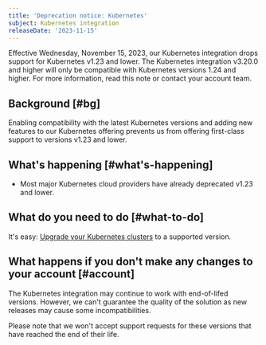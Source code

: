 ```yaml
---
title: 'Deprecation notice: Kubernetes'
subject: Kubernetes integration
releaseDate: '2023-11-15'
---
```


Effective Wednesday, November 15, 2023, our Kubernetes integration drops support for Kubernetes v1.23 and lower. The Kubernetes integration v3.20.0 and higher will only be compatible with Kubernetes versions 1.24 and higher. For more information, read this note or contact your account team.

## Background [#bg]

Enabling compatibility with the latest Kubernetes versions and adding new features to our Kubernetes offering prevents us from offering first-class support to versions v1.23 and lower.

## What's happening [#what's-happening]

* Most major Kubernetes cloud providers have already deprecated v1.23 and lower.

## What do you need to do [#what-to-do]

It's easy: [Upgrade your Kubernetes clusters](/docs/integrations/kubernetes-integration/installation/kubernetes-installation-configuration#update) to a supported version.

## What happens if you don't make any changes to your account [#account]

The Kubernetes integration may continue to work with end-of-lifed versions. However, we can't guarantee the quality of the solution as new releases may cause some incompatibilities.

Please note that we won't accept support requests for these versions that have reached the end of their life.
